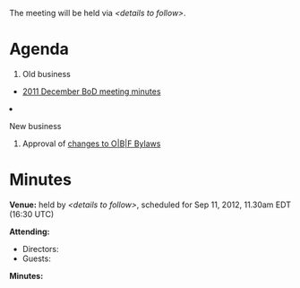 The meeting will be held via ''&lt;details to follow&gt;''.

= Agenda =

<ol>
<li> Old business </li>
 <ul><li> [[Minutes:2011_Dec_ConfCall| 2011 December BoD meeting minutes]]</li> </ul>  
<li>New business</li>
<ol style="list-style-type:lower-roman">
 <li>Approval of [https://github.com/OBF/obf-docs/pull/8 changes to O|B|F Bylaws]</li>
</ol>
</ol>

= Minutes =

'''Venue:''' held by ''&lt;details to follow&gt;'', scheduled for Sep 11, 2012, 11.30am EDT (16:30 UTC) 

'''Attending:'''
* Directors: 
* Guests: 

'''Minutes:'''